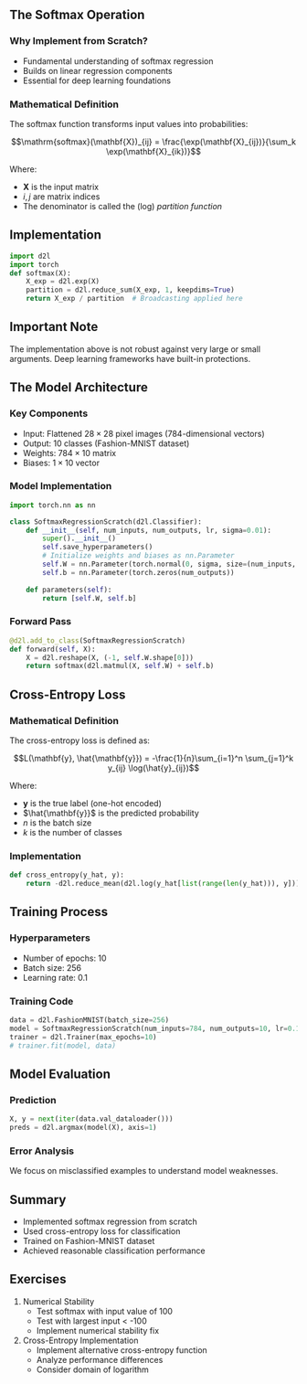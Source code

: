  
## The Softmax Operation

::: {.callout-warning}
### Why Implement from Scratch?

- Fundamental understanding of softmax regression
- Builds on linear regression components
- Essential for deep learning foundations
:::



### Mathematical Definition

The softmax function transforms input values into probabilities:

$$\mathrm{softmax}(\mathbf{X})_{ij} = \frac{\exp(\mathbf{X}_{ij})}{\sum_k \exp(\mathbf{X}_{ik})}$$

Where:

- $\mathbf{X}$ is the input matrix
- $i,j$ are matrix indices
- The denominator is called the (log) *partition function*

## Implementation

```python
import d2l
import torch 
def softmax(X):
    X_exp = d2l.exp(X)
    partition = d2l.reduce_sum(X_exp, 1, keepdims=True)
    return X_exp / partition  # Broadcasting applied here
```

::: {.callout-warning}
## Important Note
The implementation above is not robust against very large or small arguments. Deep learning frameworks have built-in protections.
:::

## The Model Architecture

### Key Components

- Input: Flattened $28 \times 28$ pixel images (784-dimensional vectors)
- Output: 10 classes (Fashion-MNIST dataset)
- Weights: $784 \times 10$ matrix
- Biases: $1 \times 10$ vector

### Model Implementation

```python
import torch.nn as nn

class SoftmaxRegressionScratch(d2l.Classifier):
    def __init__(self, num_inputs, num_outputs, lr, sigma=0.01):
        super().__init__()
        self.save_hyperparameters()
        # Initialize weights and biases as nn.Parameter
        self.W = nn.Parameter(torch.normal(0, sigma, size=(num_inputs, num_outputs)))
        self.b = nn.Parameter(torch.zeros(num_outputs))
    
    def parameters(self):
        return [self.W, self.b]
```

### Forward Pass

```python
@d2l.add_to_class(SoftmaxRegressionScratch)
def forward(self, X):
    X = d2l.reshape(X, (-1, self.W.shape[0]))
    return softmax(d2l.matmul(X, self.W) + self.b)
```

## Cross-Entropy Loss

### Mathematical Definition

The cross-entropy loss is defined as:

$$L(\mathbf{y}, \hat{\mathbf{y}}) = -\frac{1}{n}\sum_{i=1}^n \sum_{j=1}^k y_{ij} \log(\hat{y}_{ij})$$

Where:

- $\mathbf{y}$ is the true label (one-hot encoded)
- $\hat{\mathbf{y}}$ is the predicted probability
- $n$ is the batch size
- $k$ is the number of classes

### Implementation

```python
def cross_entropy(y_hat, y):
    return -d2l.reduce_mean(d2l.log(y_hat[list(range(len(y_hat))), y]))
```

## Training Process

### Hyperparameters

- Number of epochs: 10
- Batch size: 256
- Learning rate: 0.1

### Training Code

```python
data = d2l.FashionMNIST(batch_size=256)
model = SoftmaxRegressionScratch(num_inputs=784, num_outputs=10, lr=0.1)
trainer = d2l.Trainer(max_epochs=10)
# trainer.fit(model, data)
```

## Model Evaluation

### Prediction

```python
X, y = next(iter(data.val_dataloader()))
preds = d2l.argmax(model(X), axis=1)
```

### Error Analysis

We focus on misclassified examples to understand model weaknesses.

## Summary

- Implemented softmax regression from scratch
- Used cross-entropy loss for classification
- Trained on Fashion-MNIST dataset
- Achieved reasonable classification performance

## Exercises

1. Numerical Stability
   - Test softmax with input value of 100
   - Test with largest input < -100
   - Implement numerical stability fix

2. Cross-Entropy Implementation
   - Implement alternative cross-entropy function
   - Analyze performance differences
   - Consider domain of logarithm

 

 